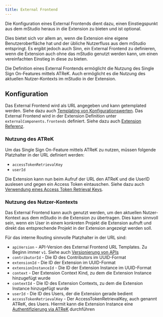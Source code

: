 ```yaml
---
title: External Frontend
---
```


Die Konfiguration eines External Frontends dient dazu,
einen Einstiegspunkt aus dem mStudio heraus in die Extension zu bieten und ist optional.

Dies bietet sich vor allem an, wenn die Extension eine eigene Benutzeroberfläche hat
und der übliche Nutzerfluss aus dem mStudio entspringt.
Es ergibt jedoch auch Sinn, ein External Frontend zu definieren,
wenn die Extension auch ohne das mStudio genutzt werden kann, um einen vereinfachten Einstieg in diese zu bieten.

Die Definition eines External Frontends ermöglicht die Nutzung des Single Sign On-Features mittels ATReK.
Auch ermöglicht es die Nutzung des aktuellen Nutzer-Kontexts im mStudio in der Extension.

## Konfiguration

Das External Frontend wird als URL angegeben und kann getemplated werden.
Siehe dazu auch [Templating von Konfigurationswerten](../templating).
Das External Frontend wird in der Extension Definition unter `externalComponents.frontends` definiert.
Siehe dazu auch [Extension Referenz](../../../reference/extensions).

### Nutzung des ATReK

Um das Single Sign On-Feature mittels ATReK zu nutzen, müssen folgende Platzhalter in der URL definiert werden:

- `accessTokenRetrievalKey`
- `userId`

Die Extension kann nun beim Aufruf der URL den ATReK und die UserID auslesen und gegen ein Access Token eintauschen.
Siehe dazu auch [Verwendung eines Access Token Retrieval Keys](../../../reference/api#verwendung-eines-access-token-retrieval-keys).

### Nutzung des Nutzer-Kontexts

Das External Frontend kann auch genutzt werden,
um den aktuellen Nutzer-Kontext aus dem mStudio in die Extension zu übertragen.
Dies kann sinnvoll sein, wenn ein User in einem konkreten Projekt die Extension aufruft
und direkt das entsprechende Projekt in der Extension angezeigt werden soll.

Für das interne Routing sinnvolle Platzhalter in der URL sind:

- `apiVersion` - API-Version des External Frontend URL Templates. Zu Beginn immer `v1`. Siehe auch [Versionierung von APIs](../api-versioning)
- `contributorId` - Die ID des Contributors im UUID-Format
- `extensionId` - Die ID der Extension im UUID-Format
- `extensionInstanceId` - Die ID der Extension Instance im UUID-Format
- `context` - Der Extension Context Kind, zu dem die Extension Instance hinzugefügt wurde
- `contextId` - Die ID des Extension Contexts, zu dem die Extension Instance hinzugefügt wurde
- `userId` - Die ID des Users, der die Extension gerade bedient
- `accessTokenRetrievalKey` - Der AccessTokenRetrievalKey, auch genannt ATReK, des Users. Hiermit kann die Extension Instance eine [Authentifizierung via ATReK](../authentication#access-token-retrieval-key) durchführen
